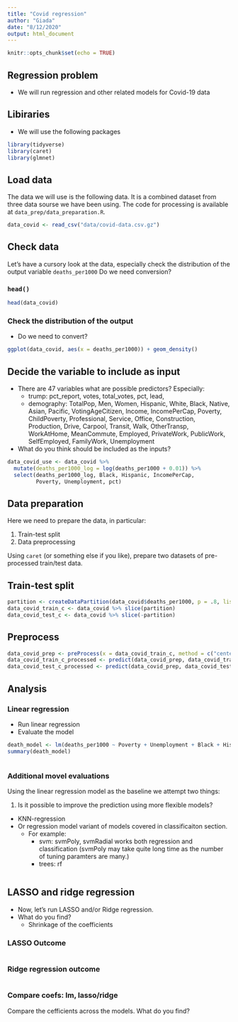 ```yaml
---
title: "Covid regression"
author: "Giada"
date: "8/12/2020"
output: html_document
---
```


```r
knitr::opts_chunk$set(echo = TRUE)
```

## Regression problem

- We will run regression and other related models for Covid-19 data

## Libiraries

- We will use the following packages

```r
library(tidyverse)
library(caret)
library(glmnet)
```

## Load data

The data we will use is the following data. It is a combined dataset from three data sourse we have been using. The code for processing is available at `data_prep/data_preparation.R`.

```r
data_covid <- read_csv("data/covid-data.csv.gz") 
```


## Check data

Let's have a cursory look at the data, especially check the distribution of the output variable `deaths_per1000` Do we need conversion?

### `head()`

```r
head(data_covid)
```

### Check the distribution of the output

- Do we need to convert?

```r
ggplot(data_covid, aes(x = deaths_per1000)) + geom_density() 
```


## Decide the variable to include as input

- There are 47 variables what are possible predictors? Especially:
  - trump: pct_report, votes, total_votes, pct, lead, 
  - demography: TotalPop, Men, Women, Hispanic, White, Black, Native, Asian, Pacific, VotingAgeCitizen, Income, IncomePerCap, Poverty, ChildPoverty, Professional, Service, Office, Construction, Production, Drive, Carpool, Transit, Walk, OtherTransp, WorkAtHome, MeanCommute, Employed, PrivateWork, PublicWork, SelfEmployed, FamilyWork, Unemployment
- What do you think should be included as the inputs?


```r
data_covid_use <- data_covid %>%
  mutate(deaths_per1000_log = log(deaths_per1000 + 0.01)) %>%
  select(deaths_per1000_log, Black, Hispanic, IncomePerCap,
         Poverty, Unemployment, pct)
```

## Data preparation

Here we need to prepare the data, in particular:

1. Train-test split
2. Data preprocessing

Using `caret` (or something else if you like), prepare two datasets of pre-processed train/test data.

## Train-test split

```r
partition <- createDataPartition(data_covid$deaths_per1000, p = .8, list = F)
data_covid_train_c <- data_covid %>% slice(partition)
data_covid_test_c <- data_covid %>% slice(-partition)
```

## Preprocess

```r
data_covid_prep <- preProcess(x = data_covid_train_c, method = c("center", "scale"))
data_covid_train_c_processed <- predict(data_covid_prep, data_covid_train_c)
data_covid_test_c_processed <- predict(data_covid_prep, data_covid_test_c)
```


## Analysis

### Linear regression

- Run linear regression 
- Evaluate the model

```r
death_model <- lm(deaths_per1000 ~ Poverty + Unemployment + Black + Hispanic + IncomePerCap, data=data_covid_train_c_processed)
summary(death_model)
```
```r

```

### Additional movel evaluations

Using the linear regression model as the baseline we attempt two things:

1. Is it possible to improve the prediction using more flexible models?
  - KNN-regression
  - Or regression model variant of models covered in classificaiton section. 
    - For example:
      - svm: svmPoly, svmRadial works both regression and classification (svmPoly may take quite long time as the number of tuning paramters are many.)
      - trees: rf
      

```r

```

## LASSO and ridge regression

- Now, let's run LASSO and/or Ridge regression. 
- What do you find? 
  - Shrinkage of the coefficients


### LASSO Outcome

```r

```



### Ridge regression outcome

```r


```


### Compare coefs: lm, lasso/ridge

Compare the cefficients across the models. What do you find?

```r

  

```